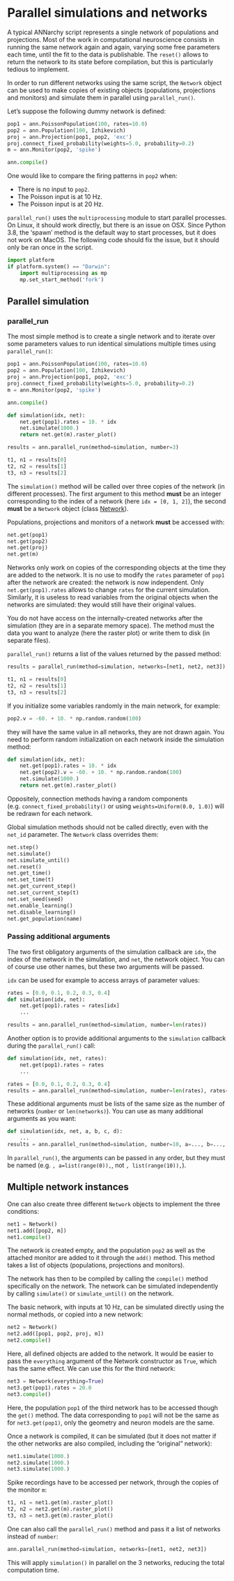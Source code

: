 # Parallel simulations and networks

A typical ANNarchy script represents a single network of populations and projections. Most of the work in computational neuroscience consists in running the same network again and again, varying some free parameters each time, until the fit to the data is publishable. The `reset()` allows to return the network to its state before compilation, but this is particularly tedious to implement.

In order to run different networks using the same script, the `Network` object can be used to make copies of existing objects (populations, projections and monitors) and simulate them in parallel using ``parallel_run()``.

Let's suppose the following dummy network is defined:

```python
pop1 = ann.PoissonPopulation(100, rates=10.0)
pop2 = ann.Population(100, Izhikevich)
proj = ann.Projection(pop1, pop2, 'exc')
proj.connect_fixed_probability(weights=5.0, probability=0.2)
m = ann.Monitor(pop2, 'spike')

ann.compile()
```

One would like to compare the firing patterns in `pop2` when:

-   There is no input to `pop2`.
-   The Poisson input is at 10 Hz.
-   The Poisson input is at 20 Hz.

:::callout-note

``parallel_run()`` uses the ``multiprocessing`` module to start parallel processes. On Linux, it should work directly, but there is an issue on OSX. Since Python 3.8, the 'spawn' method is the default way to start processes, but it does not work on MacOS. The following code should fix the issue, but it should only be ran once in the script.

```python
import platform
if platform.system() == "Darwin":
    import multiprocessing as mp
    mp.set_start_method('fork')
```
:::


## Parallel simulation

### parallel_run

The most simple method is to create a single network and to iterate over some parameters values to run identical simulations multiple times using `parallel_run()`:

```python
pop1 = ann.PoissonPopulation(100, rates=10.0)
pop2 = ann.Population(100, Izhikevich)
proj = ann.Projection(pop1, pop2, 'exc')
proj.connect_fixed_probability(weights=5.0, probability=0.2)
m = ann.Monitor(pop2, 'spike')

ann.compile()

def simulation(idx, net):
    net.get(pop1).rates = 10. * idx
    net.simulate(1000.)
    return net.get(m).raster_plot()

results = ann.parallel_run(method=simulation, number=3)

t1, n1 = results[0]
t2, n2 = results[1]
t3, n3 = results[2]
```

The `simulation()` method will be called over three copies of the network (in different processes). The first argument to this method **must** be an integer corresponding to the index of a network (here `idx = [0, 1, 2]`), the second **must** be a `Network` object (class [Network](/reference/Network.qmd)).

Populations, projections and monitors of a network **must** be accessed with:

```python
net.get(pop1)
net.get(pop2)
net.get(proj)
net.get(m)
```

Networks only work on copies of the corresponding objects at the time they are added to the network. It is no use to modify the `rates` parameter of `pop1` after the network are created: the network is now independent. Only `net.get(pop1).rates` allows to change `rates` for the current simulation. Similarly, it is useless to read variables from the original objects when the networks are simulated: they would still have their original values.

You do not have access on the internally-created networks after the simulation (they are in a separate memory space). The method must the data you want to analyze (here the raster plot) or write them to disk (in separate files).

`parallel_run()` returns a list of the values returned by the passed method:

```python
results = parallel_run(method=simulation, networks=[net1, net2, net3])

t1, n1 = results[0]
t2, n2 = results[1]
t3, n3 = results[2]
```

If you initialize some variables randomly in the main network, for example:

```python
pop2.v = -60. + 10. * np.random.random(100)
```

they will have the same value in all networks, they are not drawn again. You need to perform random initialization on each network inside the simulation method:

```python
def simulation(idx, net):
    net.get(pop1).rates = 10. * idx
    net.get(pop2).v = -60. + 10. * np.random.random(100)
    net.simulate(1000.)
    return net.get(m).raster_plot()
```

Oppositely, connection methods having a random components (e.g. `connect_fixed_probability()` or using `weights=Uniform(0.0, 1.0)`) will be redrawn for each network.

Global simulation methods should not be called directly, even with the `net_id` parameter. The `Network` class overrides them:

```python
net.step()
net.simulate()
net.simulate_until()
net.reset()
net.get_time()
net.set_time(t)
net.get_current_step()
net.set_current_step(t)
net.set_seed(seed)
net.enable_learning()
net.disable_learning()
net.get_population(name)
```

### Passing additional arguments

The two first obligatory arguments of the simulation callback are `idx`, the index of the network in the simulation, and `net`, the network object. You can of course use other names, but these two arguments will be passed.

`idx` can be used for example to access arrays of parameter values:

```python
rates = [0.0, 0.1, 0.2, 0.3, 0.4]
def simulation(idx, net):
    net.get(pop1).rates = rates[idx]
    ...

results = ann.parallel_run(method=simulation, number=len(rates))
```

Another option is to provide additional arguments to the `simulation` callback during the `parallel_run()` call:

```python
def simulation(idx, net, rates):
    net.get(pop1).rates = rates
    ...

rates = [0.0, 0.1, 0.2, 0.3, 0.4]
results = ann.parallel_run(method=simulation, number=len(rates), rates=rates)
```

These additional arguments must be lists of the same size as the number of networks (`number` or `len(networks)`). You can use as many additional arguments as you want:

```python
def simulation(idx, net, a, b, c, d):
    ...
results = ann.parallel_run(method=simulation, number=10, a=..., b=..., c=..., d=...)
```

In `parallel_run()`, the arguments can be passed in any order, but they must be named (e.g. `, a=list(range(0)),`, not `, list(range(10)),`).

## Multiple network instances

One can also create three different `Network` objects to implement the three conditions:

```python
net1 = Network()
net1.add([pop2, m])
net1.compile()
```

The network is created empty, and the population `pop2` as well as the attached monitor are added to it through the `add()` method. This method takes a list of objects (populations, projections and monitors).

The network has then to be compiled by calling the `compile()` method specifically on the network. The network can be simulated independently by calling `simulate()` or `simulate_until()` on the network.

The basic network, with inputs at 10 Hz, can be simulated directly using the normal methods, or copied into a new network:

```python
net2 = Network()
net2.add([pop1, pop2, proj, m])
net2.compile()
```

Here, all defined objects are added to the network. It would be easier to pass the `everything` argument of the Network constructor as `True`, which has the same effect. We can use this for the third network:

```python
net3 = Network(everything=True)
net3.get(pop1).rates = 20.0
net3.compile()
```

Here, the population `pop1` of the third network has to be accessed though the `get()` method. The data corresponding to `pop1` will not be the same as for `net3.get(pop1)`, only the geometry and neuron models are the same.

Once a network is compiled, it can be simulated (but it does not matter if the other networks are also compiled, including the "original" network):

```python
net1.simulate(1000.)
net2.simulate(1000.)
net3.simulate(1000.)
```

Spike recordings have to be accessed per network, through the copies of the monitor `m`:

```python
t1, n1 = net1.get(m).raster_plot()
t2, n2 = net2.get(m).raster_plot()
t3, n3 = net3.get(m).raster_plot()
```

One can also call the `parallel_run()` method and pass it a list of networks instead of `number`:

```python
ann.parallel_run(method=simulation, networks=[net1, net2, net3])
```

This will apply `simulation()` in parallel on the 3 networks, reducing the total computation time.
